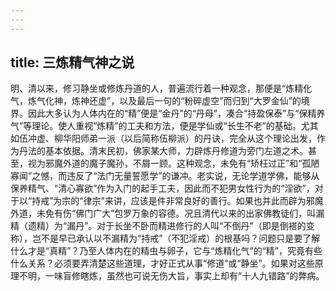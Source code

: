 ```yaml
---
---
---
```

title: 三炼精气神之说
---




明、清以来，修习静坐或修炼丹道的人，普遍流行着一种观念，那便是“炼精化气，炼气化神，炼神还虚”，以及最后一句的“粉碎虚空”而归到“大罗金仙”的境界。因此大多认为人体内在的“精”便是“金丹”的“丹母”，凑合“持盈保泰”与“保精养气”等理论。使人重视“炼精”的工夫和方法，便是学仙或“长生不老”的基础。尤其如伍冲虚、柳华阳师弟一派（以后简称伍柳派）的丹诀，完全从这个理论出发，作为丹法的基本依据。清末民初，佛家某大师，力辟炼丹修道为旁门左道之术。甚至，视为邪魔外道的魔子魔孙，不屑一顾。这种观念，未免有“矫枉过正”和“孤陋寡闻”之憾，而违反了“法门无量誓愿学”的谦冲。老实说，无论学道学佛，能够从保养精气、“清心寡欲”作为入门的起手工夫，因此而不犯男女性行为的“淫欲”，对于以“持戒”为宗的“律宗”来讲，应该是件非常良好的善行。如果也并此而辟为邪魔外道，未免有伤“佛门广大”包罗万象的容德。况且清代以来的出家佛教徒们，叫漏精（遗精）为“漏丹”。对于长坐不卧而精进修行的人叫“不倒丹”（即是倒褡的变称），岂不是早已承认以不漏精为“持戒”（不犯淫戒）的根基吗？问题只是要了解什么才是“真精”？乃至人体内在的精虫与卵子，它与“炼精化气”的“精”，究竟有些什么关系？必须要弄清楚这些道理，才好正式从事“修道”或“静坐”。如果对这些原理不明，一味盲修瞎炼，虽然也可说无伤大旨，事实上却有“十人九错路”的弊病。